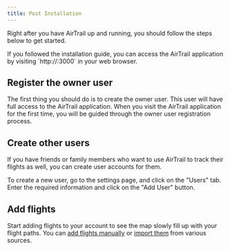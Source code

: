 ```yaml
---
title: Post Installation
---
```


Right after you have AirTrail up and running, you should follow the steps below to get started.

<Callout>
  If you followed the installation guide, you can access the AirTrail application by visiting `http://<host-ip-address>:3000` in your web browser.
</Callout>

## Register the owner user

The first thing you should do is to create the owner user. This user will have full access to the AirTrail application.
When you visit the AirTrail application for the first time, you will be guided through the owner user registration process.

## Create other users

If you have friends or family members who want to use AirTrail to track their flights as well, you can create user accounts for them.

To create a new user, go to the settings page, and click on the "Users" tab. Enter the required information and click on the "Add User" button.

## Add flights

Start adding flights to your account to see the map slowly fill up with your flight paths. You can [add flights manually](/docs/features/add-flight) or [import them](/docs/features/import) from various sources.
